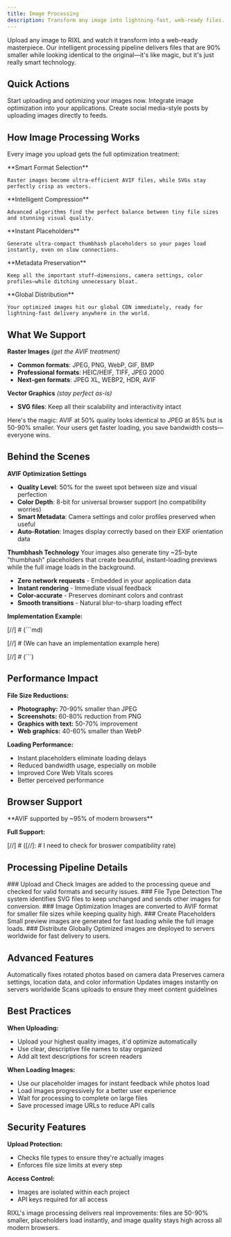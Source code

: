 ```yaml
---
title: Image Processing
description: Transform any image into lightning-fast, web-ready files. AVIF format, smart placeholders, and global delivery—all automatic.
---
```



Upload any image to RIXL and watch it transform into a web-ready masterpiece. Our intelligent processing pipeline delivers files that are 90% smaller while looking identical to the original—it's like magic, but it's just really smart technology.

## Quick Actions

<Columns cols={3}>
  <Card
    title="Upload Images"
    href="/platform/dashboard/media/overview"
    icon="upload"
  >
    Start uploading and optimizing your images now.
  </Card>
  <Card
    title="API Integration"
    href="/platform/api-documentation/overview"
    icon="code"
  >
    Integrate image optimization into your applications.
  </Card>
  <Card
    title="Posts"
    href="/platform/uploads/posts"
    icon="archive"
  >
    Create social media-style posts by uploading images directly to feeds.
  </Card>
</Columns>

## How Image Processing Works

Every image you upload gets the full optimization treatment:

<Steps>
  <Step>
    **Smart Format Selection**

    Raster images become ultra-efficient AVIF files, while SVGs stay perfectly crisp as vectors.
  </Step>
  <Step>
    **Intelligent Compression**

    Advanced algorithms find the perfect balance between tiny file sizes and stunning visual quality.
  </Step>
  <Step>
    **Instant Placeholders**

    Generate ultra-compact thumbhash placeholders so your pages load instantly, even on slow connections.
  </Step>
  <Step>
    **Metadata Preservation**

    Keep all the important stuff—dimensions, camera settings, color profiles—while ditching unnecessary bloat.
  </Step>
  <Step>
    **Global Distribution**

    Your optimized images hit our global CDN immediately, ready for lightning-fast delivery anywhere in the world.
  </Step>
</Steps>

## What We Support

**Raster Images** *(get the AVIF treatment)*
- **Common formats**: JPEG, PNG, WebP, GIF, BMP
- **Professional formats**: HEIC/HEIF, TIFF, JPEG 2000
- **Next-gen formats**: JPEG XL, WEBP2, HDR, AVIF

**Vector Graphics** *(stay perfect as-is)*
- **SVG files**: Keep all their scalability and interactivity intact

<Callout type="info" title="The AVIF Advantage">
  Here's the magic: AVIF at 50% quality looks identical to JPEG at 85% but is 50-90% smaller. Your users get faster
  loading, you save bandwidth costs—everyone wins.
</Callout>

## Behind the Scenes

**AVIF Optimization Settings**
- **Quality Level**: 50% for the sweet spot between size and visual perfection
- **Color Depth**: 8-bit for universal browser support (no compatibility worries)
- **Smart Metadata**: Camera settings and color profiles preserved when useful
- **Auto-Rotation**: Images display correctly based on their EXIF orientation data

**Thumbhash Technology**
Your images also generate tiny ~25-byte "thumbhash" placeholders that create beautiful, instant-loading previews while the full image loads in the background.

- **Zero network requests** - Embedded in your application data
- **Instant rendering** - Immediate visual feedback
- **Color-accurate** - Preserves dominant colors and contrast
- **Smooth transitions** - Natural blur-to-sharp loading effect

**Implementation Example:**

[//]  # (```md)

[//]  # (We can have an implementation example here)

[//]  # (```)

## Performance Impact

**File Size Reductions:**
- **Photography:** 70-90% smaller than JPEG
- **Screenshots:** 60-80% reduction from PNG
- **Graphics with text:** 50-70% improvement
- **Web graphics:** 40-60% smaller than WebP

**Loading Performance:**
- Instant placeholders eliminate loading delays
- Reduced bandwidth usage, especially on mobile
- Improved Core Web Vitals scores
- Better perceived performance

## Browser Support

<Callout type="info">
  **AVIF supported by ~95% of modern browsers**
</Callout>

**Full Support:**

[//]  # ([//]: # I need to check for broswer compatibility rate)

## Processing Pipeline Details

<Steps>
  <Step>
    ### Upload and Check
    Images are added to the processing queue and checked for valid formats and security issues.
  </Step>

  <Step>
    ### File Type Detection
    The system identifies SVG files to keep unchanged and sends other images for conversion.
  </Step>

  <Step>
    ### Image Optimization
    Images are converted to AVIF format for smaller file sizes while keeping quality high.
  </Step>

  <Step>
    ### Create Placeholders
    Small preview images are generated for fast loading while the full image loads.
  </Step>

  <Step>
    ### Distribute Globally
    Optimized images are deployed to servers worldwide for fast delivery to users.
  </Step>
</Steps>

## Advanced Features

<Columns cols={2}>
  <Card title="Auto-Rotate Images">
    Automatically fixes rotated photos based on camera data
  </Card>
  <Card title="Keep Photo Details">
    Preserves camera settings, location data, and color information
  </Card>
  <Card title="Fast Global Delivery">
    Updates images instantly on servers worldwide
  </Card>
  <Card title="Content Checking">
    Scans uploads to ensure they meet content guidelines
  </Card>
</Columns>

## Best Practices

**When Uploading:**
- Upload your highest quality images, it'd optimize automatically
- Use clear, descriptive file names to stay organized
- Add alt text descriptions for screen readers

**When Loading Images:**
- Use our placeholder images for instant feedback while photos load
- Load images progressively for a better user experience
- Wait for processing to complete on large files
- Save processed image URLs to reduce API calls

## Security Features

**Upload Protection:**
- Checks file types to ensure they're actually images
- Enforces file size limits at every step

**Access Control:**
- Images are isolated within each project
- API keys required for all access

<Callout type="success">
  RIXL's image processing delivers real improvements: files are 50-90% smaller,
  placeholders load instantly, and image quality stays high across all modern browsers.
</Callout>
